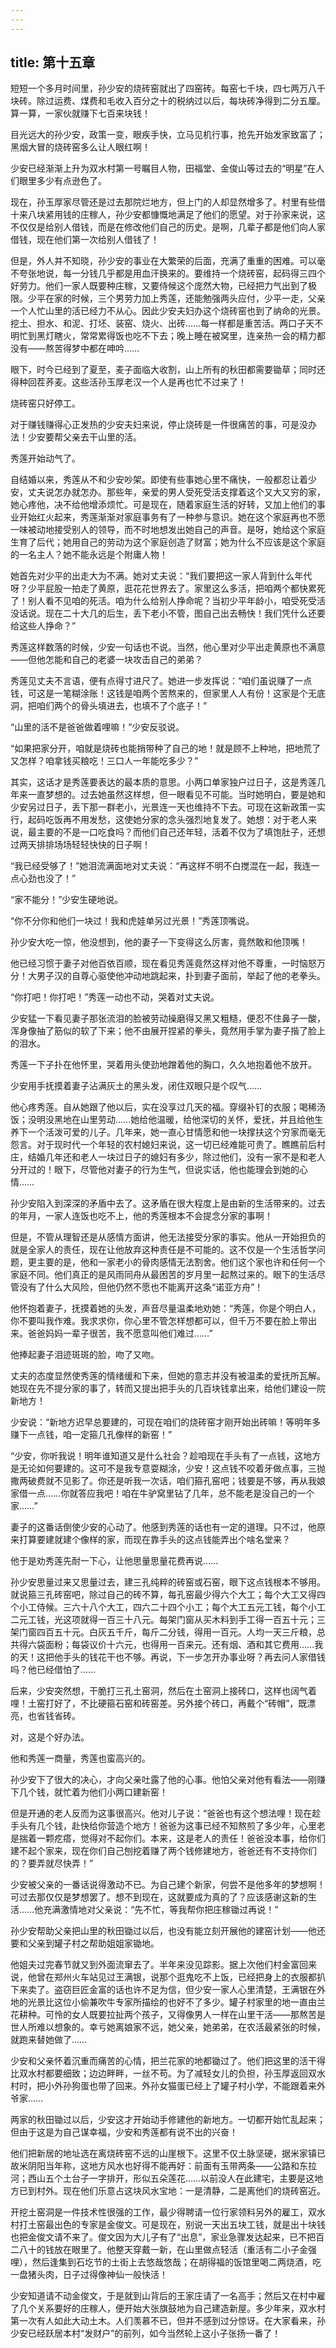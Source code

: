 ```yaml
---
---
---
```

title: 第十五章
---

短短一个多月时间里，孙少安的烧砖窑就出了四窑砖。每窑七千块，四七两万八千块砖。除过运费、煤费和毛收入百分之十的税纳过以后，每块砖净得到二分五厘。算一算，一家伙就赚下七百来块钱！

目光远大的孙少安，政策一变，眼疾手快，立马见机行事，抢先开始发家致富了；黑烟大冒的烧砖窑多么让人眼红啊！

少安已经渐渐上升为双水村第一号瞩目人物，田福堂、金俊山等过去的“明星”在人们眼里多少有点逊色了。

现在，孙玉厚家尽管还是过去那院烂地方，但上门的人却显然增多了。村里有些借十来八块紧用钱的庄稼人，孙少安都慷慨地满足了他们的愿望。对于孙家来说，这不仅仅是给别人借钱，而是在修改他们自己的历史。是啊，几辈子都是他们向人家借钱，现在他们第一次给别人借钱了！

但是，外人并不知晓，孙少安的事业在大繁荣的后面，充满了重重的困难。可以毫不夸张地说，每一分钱几乎都是用血汗换来的。要维持一个烧砖窑，起码得三四个好劳力。他们一家人既要种庄稼，又要侍候这个庞然大物，已经把力气出到了极限。少平在家的时候，三个男劳力加上秀莲，还能勉强两头应付，少平一走，父亲一个人忙山里的活已经力不从心。因此少安夫妇办这个烧砖窑也到了纳命的光景。挖土、担水、和泥、打坯、装窑、烧火、出砖……每一样都是重苦活。两口子天不明忙到黑灯瞎火，常常累得饭也吃不下去；晚上睡在被窝里，连亲热一会的精力都没有——熬苦得梦中都在呻吟……

眼下，时今已经到了夏至，麦子面临大收割，山上所有的秋田都需要锄草；同时还得种回茬荞麦。这些活孙玉厚老汉一个人是再也忙不过来了！

烧砖窑只好停工。

对于赚钱赚得心正发热的少安夫妇来说，停止烧砖是一件很痛苦的事，可是没办法！少安要帮父亲去干山里的活。

秀莲开始动气了。

自结婚以来，秀莲从不和少安吵架。即使有些事她心里不痛快，一般都忍让着少安，丈夫说怎办就怎办。那些年，亲爱的男人受死受活支撑着这个又大又穷的家，她心疼他，决不给他增添烦忙。可是现在，随着家庭生活的好转，又加上他们的事业开始红火起来，秀莲渐渐对家庭事务有了一种参与意识。她在这个家庭再也不愿一味被动地接受别人的领导，而不时地想发出她自己的声音。是呀，她给这个家庭生育了后代；她用自己的劳动为这个家庭创造了财富；她为什么不应该是这个家庭的一名主人？她不能永远是个附庸人物！

她首先对少平的出走大为不满。她对丈夫说：“我们要把这一家人背到什么年代呀？少平屁股一拍走了黄原，逛花花世界去了。家里这么多活，把咱两个都快累死了！别人看不见咱的死活。咱为什么给别人挣命呢？当初少平年龄小，咱受死受活没话说。现在二十大几的后生，丢下老小不管，图自己出去畅快！我们凭什么还要给这些人挣命？”

秀莲这样数落的时候，少安一句话也不说。当然，他心里对少平出走黄原也不满意——但他怎能和自己的老婆一块攻击自己的弟弟？

秀莲见丈夫不言语，便有点得寸进尺了。她进一步发挥说：“咱们虽说赚了一点钱，可这是一笔糊涂账！这钱是咱两个苦熬来的，但家里人人有份！这家是个无底洞，把咱们两个的骨头填进去，也填不了个底子！”

“山里的活不是爸爸做着哩嘛！”少安反驳说。

“如果把家分开，咱就是烧砖也能捎带种了自己的地！就是顾不上种地，把地荒了又怎样？咱拿钱买粮吃！三口人一年能吃多少？”

其实，这话才是秀莲要表达的最本质的意思。小两口单家独户过日子，这是秀莲几年来一直梦想的。过去她虽然这样想，但一眼看见不可能。当时她明白，要是她和少安另过日子，丢下那一群老小，光景连一天也维持不下去。可现在这新政策一实行，起码吃饭再不用发愁，这使她分家的念头强烈地复发了。她想：对于老人来说，最主要的不是一口吃食吗？而他们自己还年轻，活着不仅为了填饱肚子，还想过两天排排场场轻轻快快的日子啊！

“我已经受够了！”她泪流满面地对丈夫说：“再这样不明不白搅混在一起，我连一点心劲也没了！”

“家不能分！”少安生硬地说。

“你不分你和他们一块过！我和虎娃单另过光景！”秀莲顶嘴说。

孙少安大吃一惊，他没想到，他的妻子一下变得这么厉害，竟然敢和他顶嘴！

他已经习惯于妻子对他百依百顺，现在看见秀莲竟然这样对他不尊重，一时恼怒万分！大男子汉的自尊心驱使他冲动地跳起来，扑到妻子面前，举起了他的老拳头。

“你打吧！你打吧！”秀莲一动也不动，哭着对丈夫说。

少安猛一下看见妻子那张流泪的脸被劳动操磨得又黑又粗糙，便忍不住鼻子一酸，浑身像抽了筋似的软了下来；他不由展开捏紧的拳头，竟然用手掌为妻子揩了脸上的泪水。

秀莲一下子扑在他怀里，哭着用头使劲地蹭着他的胸口，久久地抱着他不放开。

少安用手抚摸着妻子沾满灰土的黑头发，闭住双眼只是个叹气……

他心疼秀莲。自从她跟了他以后，实在没享过几天的福。穿缀补钉的衣服；喝稀汤饭；没明没黑地在山里劳动……她给他温暖，给他深切的关怀，爱抚，并且给他生养下一个活泼可爱的儿子。几年来，她一直心甘情愿和他一块撑扶这个穷家而毫无怨言。对于现时代一个年轻的农村媳妇来说，这一切已经难能可贵了。瞧瞧前后村庄，结婚几年还和老人一块过日子的媳妇有多少，除过他们，没有一家不是和老人分开过的！眼下，尽管他对妻子的行为生气，但说实话，他也能理会到她的心情……

孙少安陷入到深深的矛盾中去了。这矛盾在很大程度上是由新的生活带来的。过去的年月，一家人连饭也吃不上，他的秀莲根本不会提念分家的事啊！

但是，不管从理智还是从感情方面讲，他无法接受分家的事实。他从一开始担负的就是全家人的责任，现在让他放弃这种责任是不可能的。这不仅是一个生活哲学问题，更主要的是，他和一家老小的骨肉感情无法割舍。他们这个家也许和任何一个家庭不同。他们真正的是风雨同舟从最困苦的岁月里一起熬过来的。眼下的生活尽管没有了什么大风险，但他仍然不愿也不能离开这条“诺亚方舟”！

他怀抱着妻子，抚摸着她的头发，声音尽量温柔地劝她：“秀莲，你是个明白人，你不要叫我作难。我求求你，你心里不管怎样想都可以，但千万不要在脸上带出来。爸爸妈妈一辈子很苦，我不愿意叫他们难过……”

他捧起妻子泪迹斑斑的脸，吻了又吻。

丈夫的态度显然使秀莲的情绪缓和下来，但她的意志并没有被温柔的爱抚所瓦解。她现在先不提分家的事了，转而又提出把手头的几百块钱拿出来，给他们建设一院新地方！

少安说：“新地方迟早总要建的，可现在咱们的烧砖窑才刚开始出砖嘛！等明年多赚下一点钱，咱一定箍几孔像样的新窑！”

“少安，你听我说！明年谁知道又是什么社会？趁咱现在手头有了一点钱，这地方是无论如何要建的。这可不是我专意耍糊涂，少安！这点钱不咬着牙做点事，三抛撒两破费就不见影了。你还是听我一次话，咱们箍孔窑吧；钱要是不够，再从我娘家借一点……你就答应我吧！咱在牛驴窝里钻了几年，总不能老是没自己的一个家……”

妻子的这番话倒使少安的心动了。他感到秀莲的话也有一定的道理。只不过，他原来打算要建就建个像样的家，而现在靠手头的这点钱能弄出个啥名堂来？

他于是劝秀莲先耐一下心，让他思量思量花费再说……

孙少安思量过来又思量过去，建三孔纯粹的砖窑或石窑，眼下这点钱根本不够用。就说箍三孔砖窑吧，除过自己的砖不算，每孔窑最少得六个大工；每个大工又得四个小工侍候。三六十八个大工，四六二十四个小工；每个大工五元工钱，每个小工二元工钱，光这项就得一百三十八元。每架门窗从买木料到手工得一百五十元；三架门窗四百五十元。白灰五千斤，每斤二分钱，得用一百元。人均一天三斤粮，总共得六袋面粉；每袋议价十六元，也得用一百来元。还有烟、酒和其它费用……我的天！这把他手头的钱花干也不够。再说，下一步怎开办事业呀？再去问人家借钱吗？他已经借怕了……

后来，少安突然想，干脆打三孔土窑洞，然后在土窑洞上接砖口，这样也阔气着哩！土窑打好了，不比硬箍石窑和砖窑差。另外接个砖口，再戴个“砖帽”，既漂亮，也省钱省砖。

对，这是个好办法。

他和秀莲一商量，秀莲也蛮高兴的。

孙少安下了很大的决心，才向父亲吐露了他的心事。他怕父亲对他有看法——刚赚下几个钱，就忙着为他们小两口建新窑！

但是开通的老人反而为这事很高兴。他对儿子说：“爸爸也有这个想法哩！现在趁手头有几个钱，赴快给你营造个地方！爸爸为这事已经不知熬煎了多少年，心里老是揣着一颗疙瘩，觉得对不起你们。本来，这是老人的责任！爸爸没本事，给你们建不起个家来，现在你们自己刨挖着赚了两个钱修建地方，爸爸还有不支持你们的？要弄就尽快弄！”

少安被父亲的一番话说得激动不已。为自己建个新家，何尝不是他多年的梦想啊！可过去那仅仅是梦想罢了。想不到现在，这就要成为真的了？应该感谢这新的生活……他充满激情地对父亲说：“先不忙，等我帮你把庄稼锄过再说！”

孙少安帮助父亲把山里的秋田锄过以后，也没有能立刻开展他的建窑计划——他还要和父亲到罐子村之帮助姐姐家锄地。

他姐夫过完春节就又到外面流窜去了。半年来没见踪影。据上次他们村金富回来说，他曾在郑州火车站见过王满银，说那个逛鬼吃不上饭，已经把身上的衣服都扒下来卖了。盗窃巨匠金富的话也许不足为信，但少安一家人心里清楚，王满银在外地的光景比这位小偷兼吹牛专家所描绘的也好不了多少。罐子村家里的地一直由兰花耕种。可怜的女人既要拉扯两个孩子，又得像男人一样在山里干活——那熬苦是世人所难以想象的。幸亏她离娘家不远，她父亲，她弟弟，在农活最紧张的时候，就跑来替她做了……

少安和父亲怀着沉重而痛苦的心情，把兰花家的地都锄过了。他们把这里的活干得比双水村都要细致；边边畔畔，一丝不苟。为了减轻女儿的负担，孙玉厚返回双水村时，把小外孙狗蛋也带了回来。外孙女猫蛋已经上了罐子村小学，不能跟着来外爷家……

两家的秋田锄过以后，少安这才开始动手修建他的新地方。一切都开始忙乱起来；但由于这是为自己谋幸福，少安和秀莲都有说不出的兴奋！

他们把新居的地址选在离烧砖窑不远的山崖根下。这里不仅土脉坚硬，据米家镇已故米阴阳当年称，这地方风水也好得不能再好：前面有玉带两条——公路和东拉河；西山五个土台子一字排开，形似五朵莲花……以前没人在此建宅，主要是这地方已到村外。现在他们乐意占这块风水宝地：一是清静，二是离他们的烧砖窑近。

开挖土窑洞是一件技术性很强的工作，最少得聘请一位行家领料另外的雇工，双水村打土窑最出色的专家是金俊文。可是现在，别说一天出五块工钱，就是出十块钱也把金俊文请不来了。俊文因为大儿子有了“出息”，家业急骤发达起来，已不把百二八十的钱放在眼里了。他整天穿戴一新，在山里做点轻活（重活有二小子金强哩），然后逢集到石圪节的土街上去悠哉悠哉；在胡得福的饭馆里喝二两烧酒，吃一盘猪头肉，日子过得像神仙一般快活！

少安知道请不动金俊文，于是就到山背后的王家庄请了一名高手；然后又在村中雇了几个关系要好的庄稼人，便开始大张旗鼓地为自己建造新屋。多少年来，双水村第一次有人如此大动土木。人们羡慕不已，但并不感到过分惊讶。在大家看来，孙少安已经跃居本村“发财户”的前列，如今当然轮上这小子张扬一番了！